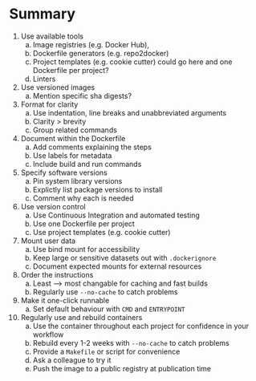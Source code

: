 Summary
=======

1. Use available tools
    a. Image registries (e.g. Docker Hub),
    b. Dockerfile generators (e.g. repo2docker)
    c. Project templates (e.g. cookie cutter) could go here and one Dockerfile per project?
    d. Linters
2. Use versioned images
    a. Mention specific sha digests?
3. Format for clarity
    a. Use indentation, line breaks and unabbreviated arguments
    b. Clarity > brevity
    c. Group related commands
4. Document within the Dockerfile
    a. Add comments explaining the steps
    b. Use labels for metadata
    c. Include build and run commands
6. Specify software versions
    a. Pin system library versions
    b. Explictly list package versions to install
    c. Comment why each is needed
9. Use version control
    a. Use Continuous Integration and automated testing
    b. Use one Dockerfile per project
    c. Use project templates (e.g. cookie cutter)
7. Mount user data
    a. Use bind mount for accessibility
    b. Keep large or sensitive datasets out with `.dockerignore`
    c. Document expected mounts for external resources
5. Order the instructions
    a. Least --> most changable for caching and fast builds
    b. Regularly use `--no-cache` to catch problems
8. Make it one-click runnable
    a. Set default behaviour with `CMD` and `ENTRYPOINT`
10. Regularly use and rebuild containers
    a. Use the container throughout each project for confidence in your workflow
    b. Rebuild every 1-2 weeks with `--no-cache` to catch problems
    c. Provide a `Makefile` or script for convenience
    d. Ask a colleague to try it
    e. Push the image to a public registry at publication time
